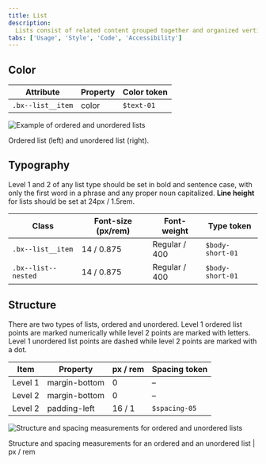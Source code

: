 ```yaml
---
title: List
description:
  Lists consist of related content grouped together and organized vertically.
tabs: ['Usage', 'Style', 'Code', 'Accessibility']
---
```


## Color

| Attribute         | Property | Color token |
| ----------------- | -------- | ----------- |
| `.bx--list__item` | color    | `$text-01`  |

<Row>
<Column colLg={8}>

![Example of ordered and unordered lists](images/list-style-1.png)

</Column>
</Row>

<Caption>Ordered list (left) and unordered list (right).</Caption>

## Typography

Level 1 and 2 of any list type should be set in bold and sentence case, with
only the first word in a phrase and any proper noun capitalized. **Line height**
for lists should be set at 24px / 1.5rem.

| Class               | Font-size (px/rem) | Font-weight   | Type token       |
| ------------------- | ------------------ | ------------- | ---------------- |
| `.bx--list__item`   | 14 / 0.875         | Regular / 400 | `$body-short-01` |
| `.bx--list--nested` | 14 / 0.875         | Regular / 400 | `$body-short-01` |

## Structure

There are two types of lists, ordered and unordered. Level 1 ordered list points
are marked numerically while level 2 points are marked with letters. Level 1
unordered list points are dashed while level 2 points are marked with a dot.

| Item    | Property      | px / rem | Spacing token |
| ------- | ------------- | -------- | ------------- |
| Level 1 | margin-bottom | 0        | –             |
| Level 2 | margin-bottom | 0        | –             |
| Level 2 | padding-left  | 16 / 1   | `$spacing-05` |

<div className="image--fixed">

![Structure and spacing measurements for ordered and unordered lists](images/list-style-2.png)

</div>

<Caption>
  Structure and spacing measurements for an ordered and an unordered list | px /
  rem
</Caption>
